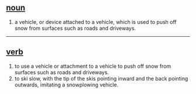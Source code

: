 == [[noun]] ==
#a vehicle, or device attached to a vehicle, which is used to push off snow from surfaces such as roads and driveways.

----

== [[verb]] ==
#to use a vehicle or attachment to a vehicle to push off snow from surfaces such as roads and driveways.
#to ski slow, with the tip of the skis pointing inward and the back pointing outwards, imitating a snowplowing vehicle.